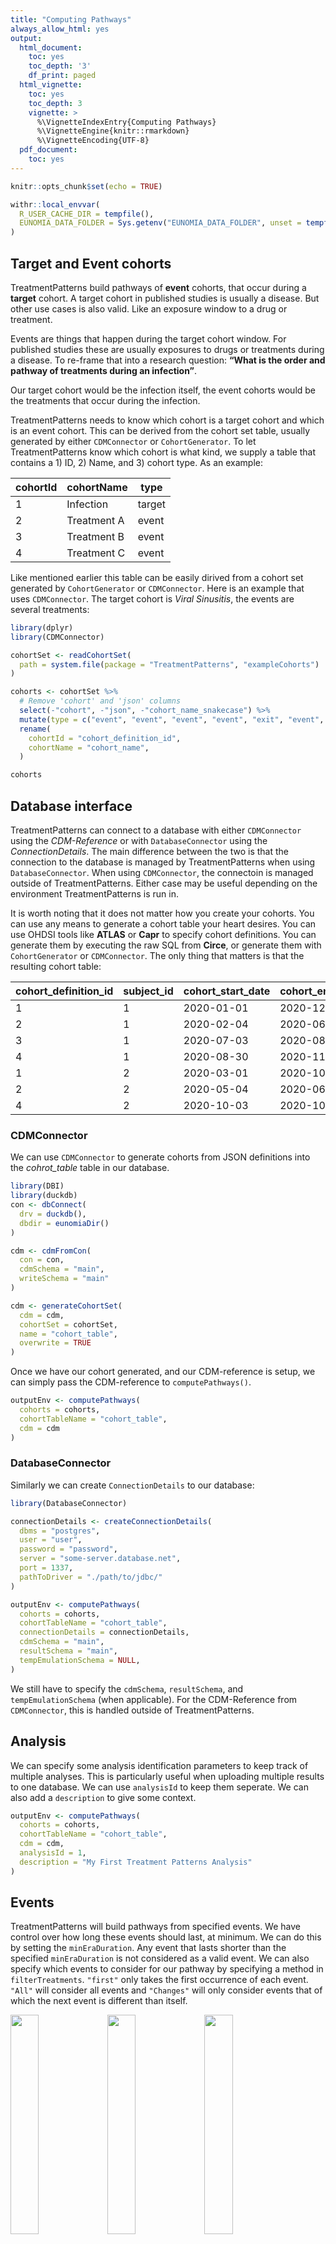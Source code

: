 ```yaml
---
title: "Computing Pathways"
always_allow_html: yes
output:
  html_document:
    toc: yes
    toc_depth: '3'
    df_print: paged
  html_vignette:
    toc: yes
    toc_depth: 3
    vignette: >
      %\VignetteIndexEntry{Computing Pathways}
      %\VignetteEngine{knitr::rmarkdown}
      %\VignetteEncoding{UTF-8}
  pdf_document:
    toc: yes
---
```


```r
knitr::opts_chunk$set(echo = TRUE)

withr::local_envvar(
  R_USER_CACHE_DIR = tempfile(),
  EUNOMIA_DATA_FOLDER = Sys.getenv("EUNOMIA_DATA_FOLDER", unset = tempfile())
)
```

## Target and Event cohorts
TreatmentPatterns build pathways of **event** cohorts, that occur during a **target** cohort. A target cohort  in published studies is usually a disease. But other use cases is also valid. Like an exposure window to a drug or treatment.

Events are things that happen during the target cohort window. For published studies these are usually exposures to drugs or treatments during a disease. To re-frame that into a research question: **"What is the order and pathway of treatments during an infection"**.

Our target cohort would be the infection itself, the event cohorts would be the treatments that occur during the infection.

TreatmentPatterns needs to know which cohort is a target cohort and which is an event cohort. This can be derived from the cohort set table, usually generated by either `CDMConnector` or `CohortGenerator`. To let TreatmentPatterns know which cohort is what kind, we supply a table that contains a 1) ID, 2) Name, and 3) cohort type. As an example:

| cohortId |  cohortName |   type |
| -------- | ----------- | ------ |
|        1 |   Infection | target |
|        2 | Treatment A |  event |
|        3 | Treatment B |  event |
|        4 | Treatment C |  event |

Like mentioned earlier this table can be easily dirived from a cohort set generated by `CohortGenerator` or `CDMConnector`. Here is an example that uses `CDMConnector`. The target cohort is *Viral Sinusitis*, the events are several treatments:
```r
library(dplyr)
library(CDMConnector)

cohortSet <- readCohortSet(
  path = system.file(package = "TreatmentPatterns", "exampleCohorts")
)

cohorts <- cohortSet %>%
  # Remove 'cohort' and 'json' columns
  select(-"cohort", -"json", -"cohort_name_snakecase") %>%
  mutate(type = c("event", "event", "event", "event", "exit", "event", "event", "target")) %>%
  rename(
    cohortId = "cohort_definition_id",
    cohortName = "cohort_name",
  )

cohorts
```

## Database interface
TreatmentPatterns can connect to a database with either `CDMConnector` using the *CDM-Reference* or with `DatabaseConnector` using the *ConnectionDetails*. The main difference between the two is that the connection to the database is managed by TreatmentPatterns when using `DatabaseConnector`. When using `CDMConnector`, the connectoin is managed outside of TreatmentPatterns. Either case may be useful depending on the environment TreatmentPatterns is run in.

It is worth noting that it does not matter how you create your cohorts. You can use any means to generate a cohort table your heart desires. You can use OHDSI tools like **ATLAS** or **Capr** to specify cohort definitions. You can generate them by executing the raw SQL from **Circe**, or generate them with `CohortGenerator` or `CDMConnector`. The only thing that matters is that the resulting cohort table:

| cohort_definition_id | subject_id | cohort_start_date | cohort_end_date |
| --- | --- | --- | --- |
| 1 | 1 | 2020-01-01 | 2020-12-31 |
| 2 | 1 | 2020-02-04 | 2020-06-27 |
| 3 | 1 | 2020-07-03 | 2020-08-12 |
| 4 | 1 | 2020-08-30 | 2020-11-29 |
| 1 | 2 | 2020-03-01 | 2020-10-30 |
| 2 | 2 | 2020-05-04 | 2020-06-27 |
| 4 | 2 | 2020-10-03 | 2020-10-12 |

### CDMConnector
We can use `CDMConnector` to generate cohorts from JSON definitions into the *cohrot_table* table in our database.
```r
library(DBI)
library(duckdb)
con <- dbConnect(
  drv = duckdb(),
  dbdir = eunomiaDir()
)

cdm <- cdmFromCon(
  con = con,
  cdmSchema = "main",
  writeSchema = "main"
)

cdm <- generateCohortSet(
  cdm = cdm,
  cohortSet = cohortSet,
  name = "cohort_table",
  overwrite = TRUE
)
```

Once we have our cohort generated, and our CDM-reference is setup, we can simply pass the CDM-reference to `computePathways()`.

```r
outputEnv <- computePathways(
  cohorts = cohorts,
  cohortTableName = "cohort_table",
  cdm = cdm
)
```

### DatabaseConnector
Similarly we can create `ConnectionDetails` to our database:
```r
library(DatabaseConnector)

connectionDetails <- createConnectionDetails(
  dbms = "postgres",
  user = "user",
  password = "password",
  server = "some-server.database.net",
  port = 1337,
  pathToDriver = "./path/to/jdbc/"
)

outputEnv <- computePathways(
  cohorts = cohorts,
  cohortTableName = "cohort_table",
  connectionDetails = connectionDetails,
  cdmSchema = "main",
  resultSchema = "main",
  tempEmulationSchema = NULL, 
)
```

We still have to specify the `cdmSchema`, `resultSchema`, and `tempEmulationSchema` (when applicable). For the CDM-Reference from `CDMConnector`, this is handled outside of TreatmentPatterns.

## Analysis
We can specify some analysis identification parameters to keep track of multiple analyses. This is particularly useful when uploading multiple results to one database. We can use `analysisId` to keep them seperate. We can also add a `description` to give some context.

```r
outputEnv <- computePathways(
  cohorts = cohorts,
  cohortTableName = "cohort_table",
  cdm = cdm,
  analysisId = 1,
  description = "My First Treatment Patterns Analysis"
)
```


## Events
TreatmentPatterns will build pathways from specified events. We have control over how long these events should last, at minimum. We can do this by setting the `minEraDuration`. Any event that lasts shorter than the specified `minEraDuration` is not considered as a valid event. We can also specify which events to consider for our pathway by specifying a method in `filterTreatments`. `"first"` only takes the first occurrence of each event. `"All"` will consider all events and `"Changes"` will only consider events that of which the next event is different than itself.

![](./figures/a011_filterTreatments_first.png){#id .class width=30%} ![](./figures/a011_filterTreatments_changes.png){#id .class width=30%} ![](./figures/a011_filterTreatments_all.png){#id .class width=30%}

When we set `filterTreatments = "All"` we can additionally collapse multiple occurring records of one event, into one record. The `eraCollapseSize` specifies the gap that between two of the same event that should be collapsed.

![](./figures/a011_filterTreatments_all_merge.png){#id .class width=50%}

```r
computePathways(
  cohorts = cohorts,
  cohortTableName = "cohort_table",
  cdm = cdm,
  minEraDuration = 30,
  eraCollapseSize = 30,
  filterTreatments = "First"
)
```

## Combinations
TreatmentPatterns can classify combination events within the supplied events. It will look for overlap for all the occurring events. Not all overlap is classified as a combination. This is dictated by the `combinationWindow` parameter. This parameter specifies the minimum duration of overlap between two events to classify as a combination-event.

![](./figures/a05_combination_1.png){#id .class width=100%}

Effectively we split the two event records in three records: 1) Event A, 2) Event B, and 3) The combination of event B and C.

The `minPostCombinationDuration` parameter dictates what to do with the newly created events records. Because we could end up with a remaining duration of Event A and Event B that will only last 1 day. `minPostCombinationDuration` dictates the minimum duration of these newly created records, removing events that last shorter then the specified time in days. It is therefore usually unwise to specify the `minEraDuration` smaller than the `combinationWindow`.

```r
computePathways(
  cohorts = cohorts,
  cohortTableName = "cohort_table",
  cdm = cdm,
  combinationWindow = 30,
  minPostCombinationDuration = 30
)
```

### Non-Significant Overlap
Overlap is deemed not significant, the event transition is classified as a *switch* of events. The first treatment is then trucated to the index date of the overlapping event (in this case **Event B**). If you're only interrested in the final pathways that TreatmentPatterns generates, this does not influence your resulting pathways (barring some edge cases). However when you'd like to investigate the patient-level records generated by `computePathways()` this might lead to undesired end dates.

![](./figures/a05_combination_2.png){#id .class width=100%}

## Overlap Method
The `overlapMethod` parameter allows you to specify what method to use to deal with this non-significant overlap: `"truncate"` to truncate the first event, as described before:

```r
outputEnv <- computePathways(
  cohorts = cohorts,
  cohortTableName = "cohort_table",
  cdm = cdm,
  overlapMethod = "truncate"
)
```

Or `"keep"`, to keep the start and end dates of both records intact:

```r
outputEnv <- computePathways(
  cohorts = cohorts,
  cohortTableName = "cohort_table",
  cdm = cdm,
  overlapMethod = "keep"
)
```

## Acute and Therapy Splits
We can split specific events into *acute* and *therapy* events. We do this by selecting our events of interest by `cohort_definition_id` (or `cohortId`) in the `splitEventCOhorts` parameter. We then set a cutoff for the minimum amount of **days** we would like to classify as *therapy* with `splitTime`. The first *n* days will be classified as *acute* and remaining duration will be classified as *therapy*.

![](./figures/a04_splitTime_1.png){#id .class width=100%}

Let's say we want to assume that the first 60 days of our treatment is acute, and beyond that therapy.
```r
outputEnv <- computePathways(
  cohorts = cohorts,
  cohortTableName = "cohort_table",
  cdm = cdm,
  splitEventCohorts = c(1, 2),
  splitTime = 30
)
```

![](./figures/a04_splitTime_2.png){#id .class width=100%}

## Event Windows
### Anchoring
The `computePathways()` function has two 'anchor' arguments, `startAnchor` and `endAnchor`. These arguments dictate what point to use as a reference. The two values that you can set for both of these parameters are: `"startDate"` and `"endDate"`, referencing the `cohort_start_date` and `cohort_end_date` columns in the cohort table. By default they are set to: `startAnchor = "startDate"` and `endAnchor = "endDate"`

### windowStart and windowEnd
The `windowStart` and `windowEnd` parameters dictate an offset from their corresponding *anchor*. If we assuming the following parameters (defaults):

```
startAnchor = "startDate"
windowStart = 0
endAnchor = "endDate"
windowEnd = 0
```

We will just use the `cohort_start_date` and `cohort_end_date` as our window of interest.

```r
outputEnv <- computePathways(
  cohorts = cohorts,
  cohortTableName = "cohort_table",
  cdm = cdm,
  startAnchor = "startDate",
  windowStart = 0,
  endAnchor = "endDate",
  windowEnd = 0
)
```

![](figures/a03_window_1.png)

We can extend our window with a 30 days on either side by altering the `windowStart` and `windowEnd` variables:

```
startAnchor = "startDate"
windowStart = -30
endAnchor = "endDate"
windowEnd = 30
```

Note that `windowStart = -30`, as in we subtract 30 days from the `startAnchor`. `windowEnd = 30` as in we add 30 days to the `endAnchor`.

```r
outputEnv <- computePathways(
  cohorts = cohorts,
  cohortTableName = "cohort_table",
  cdm = cdm,
  startAnchor = "startDate",
  windowStart = -30,
  endAnchor = "endDate",
  windowEnd = 30
)
```

![](figures/a03_window_2.png)

### Changing the anchoring
We can change the anchoring of `startAnchor` and `endAnchor` to set our window to a period prior to the index date:

```
startAnchor = "startDate"
windowStart = -30
endAnchor = "startDate"
windowEnd = 0
```

Note that we set **both** the `startAnchor` and `endAnchor` are set to `"startDate"`. So we start -30 days from the index date, and end on the index date.

```r
outputEnv <- computePathways(
  cohorts = cohorts,
  cohortTableName = "cohort_table",
  cdm = cdm,
  startAnchor = "startDate",
  windowStart = -30,
  endAnchor = "startDate",
  windowEnd = 0
)
```

![](figures/a03_window_3.png)
## Pathways
Finally we can also dictate some parameters of the pathway. We can specify the maximum length of the pathways with `maxPathLength`. This parameter will truncate the pathways that exceed the set limit.

We can also set `concatTargets` to either `TRUE` or `FALSE`. When set to `TRUE` it will append multiple cases, which might be useful for time invariant target cohorts like chronic conditions. If you would like to evaluate each occurrence of a target cohort seperately, we can set it to `FALSE`.

## Running the analysis
After careful consideration of the settings, we can run our Treatment Patterns analysis:
```r
library(TreatmentPatterns)

# Computing pathways
outputEnv <- computePathways(
  cohorts = cohorts,
  cohortTableName = "cohort_table",
  cdm = cdm,
  analysisId = 1,
  description = "My Treatment Pathway analysis",

  # Window
  startAnchor = "startDate",
  windowStart = 0,
  endAnchor = "endDate",
  windowEnd = 0,

  # Acute / Therapy
  splitEventCohorts = NULL,
  splitTime = NULL,

  # Events
  minEraDuration = 7,
  filterTreatments = "All",
  eraCollapseSize = 3,

  # Combinations
  combinationWindow = 7,
  minPostCombinationDuration = 7,
  overlapMethod = "truncate",

  # Pathways
  maxPathLength = 10,
  concatTargets = FALSE
)
```

The result is an `Andromeda` object that contains patient-level data. We will go into exporting the results to share-able files in the **Exporting** vignette.